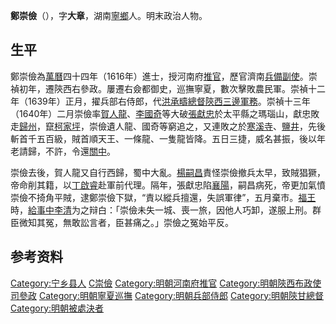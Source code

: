 {{Unreferenced|time=2020-07-05T23:17:40+00:00}}
{{Otheruses|other=名为郑大章的其他人物|郑大章}}

'''鄭崇儉'''（{{bd|？||1641年||catIdx=Zheng鄭}}），字'''大章'''，湖南[[寧鄉|寧鄉]]人。明末政治人物。

== 生平 ==
鄭崇儉為[[萬曆|萬曆]]四十四年（1616年）進士，授河南府[[推官|推官]]，歷官濟南[[兵備副使|兵備副使]]。崇禎初年，遷陝西右參政。屢遷右僉都御史，巡撫寧夏，數次擊敗農民軍。崇禎十二年（1639年）正月，擢兵部右侍郎，代[[洪承疇|洪承疇]][[總督陝西三邊軍務|總督陝西三邊軍務]]。崇禎十三年（1640年）二月崇儉率[[賀人龍|賀人龍]]、[[李國奇|李國奇]]等大破[[張獻忠|張獻忠]]於太平縣之瑪瑙山，獻忠敗走[[歸州|歸州]]，竄[[柯家坪|柯家坪]]，崇儉遺人龍、國奇等窮追之，又連敗之於[[寒溪寺|寒溪寺]]、[[鹽井|鹽井]]，先後斬首千五百級，賊首順天王、一條龍、一隻龍皆降。五日三捷，威名甚振，後以年老請歸，不許，令還[[關中|關中]]。

崇儉去後，賀人龍又自行西歸，蜀中大亂。[[楊嗣昌|楊嗣昌]]責怪崇儉撤兵太早，致賊猖獗，帝命削其籍，以[[丁啟睿|丁啟睿]]赴軍前代理。隔年，張獻忠陷[[襄陽|襄陽]]，嗣昌病死，帝更加氣憤崇儉不掎角平賊，逮鄭崇儉下獄，“責以縱兵擅還，失誤軍律”，五月棄市。[[福王|福王]]時，[[給事中|給事中]][[李清|李清]]为之辩白：「崇儉未失一城、喪一旅，因他人巧卸，遂服上刑。群臣微知其冤，無敢訟言者，臣甚痛之。」崇儉之冤始平反。

== 参考资料 ==
{{reflist}}

{{萬曆四十四年丙辰科殿試金榜}}

{{Authority control}}

{{DEFAULTSORT:Zheng鄭}}
[[Category:宁乡县人|Category:宁乡县人]]
[[Category:鄭姓|C崇儉]]
[[Category:明朝河南府推官|Category:明朝河南府推官]]
[[Category:明朝陝西布政使司參政|Category:明朝陝西布政使司參政]]
[[Category:明朝寧夏巡撫|Category:明朝寧夏巡撫]]
[[Category:明朝兵部侍郎|Category:明朝兵部侍郎]]
[[Category:明朝陝甘總督|Category:明朝陝甘總督]]
[[Category:明朝被處決者|Category:明朝被處決者]]

{{明朝人物小作品}}